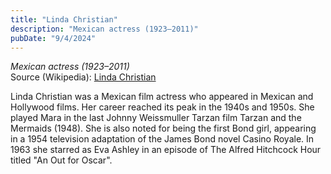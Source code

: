 ```yaml
---
title: "Linda Christian"
description: "Mexican actress (1923–2011)"
pubDate: "9/4/2024"
---
```


*Mexican actress (1923–2011)*  
Source (Wikipedia): [Linda Christian][1]

Linda Christian was a Mexican film actress who appeared in Mexican and Hollywood films. Her career reached its peak in the 1940s and 1950s. She played Mara in the last Johnny Weissmuller Tarzan film Tarzan and the Mermaids (1948). She is also noted for being the first Bond girl, appearing in a 1954 television adaptation of the James Bond novel Casino Royale. In 1963 she starred as Eva Ashley in an episode of The Alfred Hitchcock Hour titled "An Out for Oscar".

[1]: https://en.wikipedia.org/wiki/Linda_Christian
